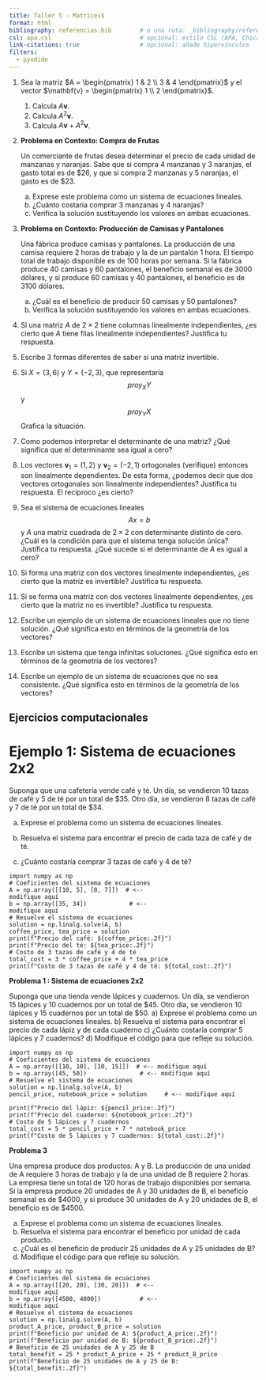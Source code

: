 ```yaml
---
title: Taller 5 - Matrices$
format: html
bibliography: referencias.bib        # o una ruta: _bibliography/referencias.bib
csl: apa.csl                         # opcional: estilo CSL (APA, Chicago, etc.)
link-citations: true                 # opcional: añade hipervínculos
filters:
  - pyodide
---
```


1. Sea la matriz $A = \begin{pmatrix} 1 & 2 \\ 3 & 4 \end{pmatrix}$ y el vector $\mathbf{v} = \begin{pmatrix} 1 \\ 2 \end{pmatrix}$.  
   1. Calcula $A\mathbf{v}$.  
   2. Calcula $A^2\mathbf{v}$.  
   3. Calcula $A\mathbf{v} + A^2\mathbf{v}$.  

 
2. **Problema en Contexto: Compra de Frutas**

    Un comerciante de frutas desea determinar el precio de cada unidad de manzanas y naranjas. Sabe que si compra 4 manzanas y 3 naranjas, el gasto total es de $26, y que si compra 2 manzanas y 5 naranjas, el gasto es de $23.

    a) Exprese este problema como un sistema de ecuaciones lineales. 
    c) ¿Cuánto costaría comprar 3 manzanas y 4 naranjas?  
    d) Verifica la solución sustituyendo los valores en ambas ecuaciones.

3. **Problema en Contexto: Producción de Camisas y Pantalones**

    Una fábrica produce camisas y pantalones. La
    producción de una camisa requiere 2 horas de trabajo y la de un pantalón 1 hora. El tiempo total de trabajo disponible es de 100 horas por semana. Si la fábrica produce 40 camisas y 60 pantalones, el beneficio semanal es de 3000 dólares, y si produce 60 camisas y 40 pantalones, el beneficio es de 3100 dólares.

    a) ¿Cuál es el beneficio de producir 50 camisas y 50 pantalones?
    b) Verifica la solución sustituyendo los valores en ambas ecuaciones.

4. Si una matriz $A$ de $2\times 2$ tiene columnas linealmente independientes, ¿es cierto que $A$ tiene filas linealmente independientes? Justifica tu respuesta.

5. Escribe 3 formas diferentes de saber si una matriz invertible.

6. Si $X=(3,6)$ y $Y=(-2,3)$, que representaría $$proy_{X}Y$$ y $$proy_{Y}X$$ Grafica la situación.

7. Como podemos interpretar el determinante de una matriz? ¿Qué significa que el determinante sea igual a cero?

8. Los vectores $\mathbf{v}_1 = (1, 2)$ y $\mathbf{v}_2 = (-2, 1)$ ortogonales (verifique) entonces son linealmente dependientes. De esta forma, ¿podemos decir que dos vectores ortogonales son linealmente independientes? Justifica tu respuesta. El reciproco ¿es cierto?


9. Sea el sistema de ecuaciones lineales
$$Ax=b$$
y $A$ una matriz cuadrada de $2\times 2$ con determinante distinto de cero. ¿Cuál es la condición para que el sistema tenga solución única? Justifica tu respuesta. ¿Qué sucede si el determinante de $A$ es igual a cero?



10. Si forma una matriz con dos vectores linealmente independientes, ¿es cierto que la matriz es invertible? Justifica tu respuesta.

11. Si se forma una matriz con dos vectores linealmente dependientes, ¿es cierto que la matriz no es invertible? Justifica tu respuesta.

12. Escribe un ejemplo de un sistema de ecuaciones lineales que no tiene solución. ¿Qué significa esto en términos de la geometría de los vectores?

13. Escribe un sistema que tenga infinitas soluciones. ¿Qué significa esto en términos de la geometría de los vectores?

14. Escribe un ejemplo de un sistema de ecuaciones que no sea consistente. ¿Qué significa esto en términos de la geometría de los vectores?


## Ejercicios computacionales




# Ejemplo 1: Sistema de ecuaciones 2x2 

Suponga que una cafetería vende café y té. Un día, se vendieron 10 tazas de café y 5 de té por un total de $35. Otro día, se vendieron 8 tazas de café y 7 de té por un total de $34.

a) Exprese el problema como un sistema de ecuaciones lineales.

b) Resuelva el sistema para encontrar el precio de cada taza de café y de té.

c) ¿Cuánto costaría comprar 3 tazas de café y 4 de té?


```pyodide-python
import numpy as np
# Coeficientes del sistema de ecuaciones
A = np.array([[10, 5], [8, 7]])  # <--
modifique aquí
b = np.array([35, 34])            # <--
modifique aquí
# Resuelve el sistema de ecuaciones
solution = np.linalg.solve(A, b)
coffee_price, tea_price = solution
print(f"Precio del café: ${coffee_price:.2f}")
print(f"Precio del té: ${tea_price:.2f}")
# Costo de 3 tazas de café y 4 de té
total_cost = 3 * coffee_price + 4 * tea_price
print(f"Costo de 3 tazas de café y 4 de té: ${total_cost:.2f}")

```


**Problema 1 : Sistema de ecuaciones 2x2**

Suponga que una tienda vende lápices y cuadernos. Un día, se vendieron 15 lápices y 10 cuadernos por un total de $45. Otro día, se vendieron 10 lápices y 15 cuadernos por un total de $50.
a) Exprese el problema como un sistema de ecuaciones lineales.
b) Resuelva el sistema para encontrar el precio de cada lápiz y de cada cuaderno
c) ¿Cuánto costaría comprar 5 lápices y 7 cuadernos?
d) Modifique el código para que refleje su solución.

```pyodide-python
import numpy as np
# Coeficientes del sistema de ecuaciones
A = np.array([[10, 10], [10, 15]])  # <-- modifique aquí
b = np.array([45, 50])               # <-- modifique aquí
# Resuelve el sistema de ecuaciones
solution = np.linalg.solve(A, b)
pencil_price, notebook_price = solution     # <-- modifique aquí          

print(f"Precio del lápiz: ${pencil_price:.2f}")
print(f"Precio del cuaderno: ${notebook_price:.2f}")
# Costo de 5 lápices y 7 cuadernos
total_cost = 5 * pencil_price + 7 * notebook_price
print(f"Costo de 5 lápices y 7 cuadernos: ${total_cost:.2f}") 
```

**Problema 3**

Una empresa produce dos productos: A y B. La producción de una unidad de A requiere 3 horas de trabajo y la de una unidad de B requiere 2 horas. La empresa tiene un total de 120 horas de trabajo disponibles por semana. Si la empresa produce 20 unidades de A y 30 unidades de B, el beneficio semanal es de $4000, y si produce 30 unidades de A y 20 unidades de B, el beneficio es de $4500.

a) Exprese el problema como un sistema de ecuaciones lineales.
b) Resuelva el sistema para encontrar el beneficio por unidad de cada producto.
c) ¿Cuál es el beneficio de producir 25 unidades de A y 25 unidades de B?
d) Modifique el código para que refleje su solución.
```pyodide-python
import numpy as np
# Coeficientes del sistema de ecuaciones
A = np.array([[20, 20], [30, 20]])  # <--
modifique aquí
b = np.array([4500, 4000])           # <--  
modifique aquí
# Resuelve el sistema de ecuaciones
solution = np.linalg.solve(A, b)
product_A_price, product_B_price = solution
print(f"Beneficio por unidad de A: ${product_A_price:.2f}")
print(f"Beneficio por unidad de B: ${product_B_price:.2f}")
# Beneficio de 25 unidades de A y 25 de B
total_benefit = 25 * product_A_price + 25 * product_B_price
print(f"Beneficio de 25 unidades de A y 25 de B: ${total_benefit:.2f}") 
```

